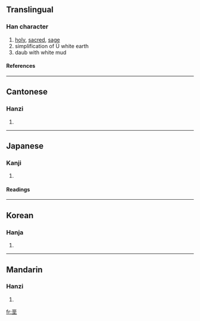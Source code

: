 {{see|堊|聖}}

==Translingual==
===Han character===
{{Han char|rn=32|rad=土|as=06|sn=9|four=|canj=一金土 (MCG)}}
# [[holy]], [[sacred]], [[sage]]
# simplification of Ü white earth
# daub with white mud
====References====
{{Han ref|kx=0228.291|dkj=05085|hdz=10437.100|uh=57A9|ud=22441}}
----
==Cantonese==
===Hanzi===
{{yue-hanzi|jyut=|y=ok3}}
# {{defn|Cantonese}}
----
==Japanese==
===Kanji===
{{ja-kanji|grade=|rs=土06}}
# {{defn|Japanese}} 
====Readings====
{{ja-readings|on=[[せい]] (sei), [[しょう]] (shō)|kun=[[ひじり]] (hijiri)}}
----
==Korean==
===Hanja===
{{ko-hanja|hangeul=성|rv=seong|mr=sŏng}}
# {{defn|Korean}}
----
==Mandarin==
===Hanzi===
{{cmn-hanzi|tra=堊|pin=[[è]] (e4)|wg=o<sup>4</sup>}}
# {{defn|Mandarin}}

[[fr:垩]]
